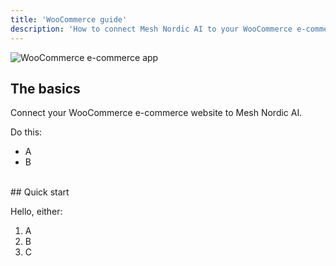 ```yaml
---
title: 'WooCommerce guide'
description: 'How to connect Mesh Nordic AI to your WooCommerce e-commerce website.'
---
```


![WooCommerce e-commerce app](/images/woocommerce-logo-color-white.svg)


## The basics

Connect your WooCommerce e-commerce website to Mesh Nordic AI.

Do this:

- A
- B


<br/>
## Quick start

Hello, either:

1. A
2. B
3. C
